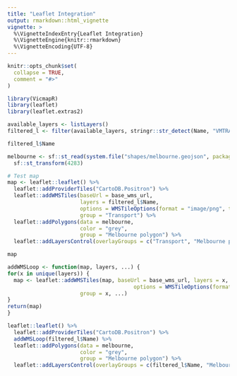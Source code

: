 ```yaml
---
title: "Leaflet Integration"
output: rmarkdown::html_vignette
vignette: >
  %\VignetteIndexEntry{Leaflet Integration}
  %\VignetteEngine{knitr::rmarkdown}
  %\VignetteEncoding{UTF-8}
---
```


```r
knitr::opts_chunk$set(
  collapse = TRUE,
  comment = "#>"
)
```

```r
library(VicmapR)
library(leaflet)
library(leaflet.extras2)
```


```r
available_layers <- listLayers()
filtered_l <- filter(available_layers, stringr::str_detect(Name, "VMTRANS"))

filtered_l$Name
```

```r
melbourne <- sf::st_read(system.file("shapes/melbourne.geojson", package="VicmapR"), quiet = F) %>% 
  sf::st_transform(4283)

# Test map 
map <- leaflet::leaflet() %>% 
  leaflet::addProviderTiles("CartoDB.Positron") %>%
  leaflet::addWMSTiles(baseUrl = base_wms_url, 
                       layers = filtered_l$Name, 
                       options = WMSTileOptions(format = "image/png", transparent = TRUE), 
                       group = "Transport") %>%
  leaflet::addPolygons(data = melbourne, 
                       color = "grey", 
                       group = "Melbourne polygon") %>%
  leaflet::addLayersControl(overlayGroups = c("Transport", "Melbourne polygon"))

map
```

```r
addWMSLoop <- function(map, layers, ...) {
for(x in unique(layers)) {
  map <- leaflet::addWMSTiles(map, baseUrl = base_wms_url, layers = x, 
                                        options = WMSTileOptions(format = "image/png", transparent = TRUE), 
                       group = x, ...)
}
return(map)
}

leaflet::leaflet() %>% 
  leaflet::addProviderTiles("CartoDB.Positron") %>%
  addWMSLoop(filtered_l$Name) %>%
  leaflet::addPolygons(data = melbourne, 
                       color = "grey", 
                       group = "Melbourne polygon") %>%
  leaflet::addLayersControl(overlayGroups = c(filtered_l$Name, "Melbourne polygon"))
```

